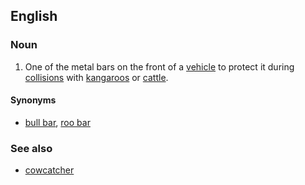 ==English==

===Noun===
{{en-noun|sg=[[kangaroo]] [[bar]]}}

# {{Australia|colloquial}} One of the metal bars on the front of a [[vehicle]] to protect it during [[collision]]s with [[kangaroo]]s or [[cattle]].

====Synonyms====
* [[bull bar]], [[roo bar]]

===See also===
* [[cowcatcher]]